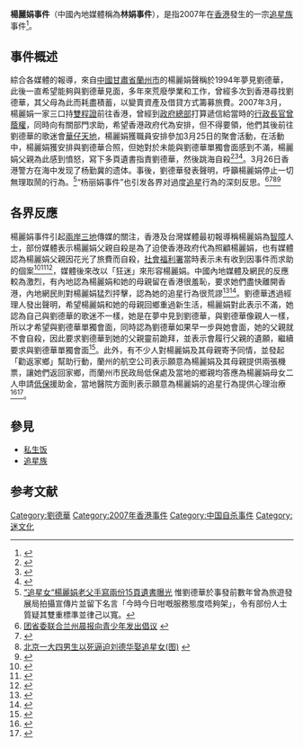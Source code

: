 {{Infobox event
| title = 楊麗娟事件
| image =
| image_alt =
| caption =
| date = {{start date|2007|03|26}}
| location = {{HKG}}[[九龍|九龍]][[尖沙咀天星碼頭|尖沙咀天星碼頭]]
| coordinates = <!-- {{coord|LAT|LON|region:XXXX_type:event|display=inline,title}} -->
| also_known_as = 林娟事件
| type = 自殺
| cause = 楊勤冀不滿[[劉德華|劉德華]]拒絕與楊麗娟單獨會面
| first_reporter =
| patron = <!-- or |patrons= -->
| organisers = <!-- or |organizers= -->
| reported deaths = 楊勤冀
| burial = 火葬
| inquiries = 香港警方
}}
'''楊麗娟事件'''（中國內地媒體稱為'''林娟事件'''），是指2007年在[[香港|香港]]發生的一宗[[追星族|追星族]]事件<ref>{{cite news|title=聚焦刘德华杨丽娟事件|url=https://www.chinadaily.com.cn/hqylss/2007-04/02/content_841276_24.htm|accessdate=2022-01-14|work=中国日报网|archive-date=2022-01-14|archive-url=https://web.archive.org/web/20220114012628/https://www.chinadaily.com.cn/hqylss/2007-04/02/content_841276_24.htm|dead-url=no}}</ref>。

== 事件概述 ==
綜合各媒體的報導，來自[[中國|中國]][[甘肅省|甘肅省]][[蘭州市|蘭州市]]的楊麗娟聲稱於1994年夢見劉德華，此後一直希望能夠與劉德華見面，多年來荒廢學業和工作，曾經多次到香港尋找劉德華，其父母為此而耗盡積蓄，以變賣資產及借貸方式籌募旅費。2007年3月，楊麗娟一家三口持[[雙程證|雙程證]]前往香港，曾經到[[香港特別行政區政府總部_(建築物)|政府總部]]打算遞信給當時的[[香港特別行政區行政長官|行政長官]][[曾蔭權|曾蔭權]]，同時向有關部門求助，希望香港政府代為安排，但不得要領，他們其後前往劉德華的歌迷會[[華仔天地|華仔天地]]，楊麗娟獲職員安排參加3月25日的聚會活動，在活動中，楊麗娟獲安排與劉德華合照，但她對於未能與劉德華單獨會面感到不滿，楊麗娟父親為此感到憤怒，寫下多頁遺書指責劉德華，然後跳海自殺<ref>{{cite news|url=http://orientaldaily.on.cc/archive/20070328/new/new_a54cnt.html|title=老父捨命求見劉德華|publisher=東方日報|date=2007-03-28|accessdate=2020-02-16|archive-url=https://web.archive.org/web/20200216032326/http://orientaldaily.on.cc/archive/20070328/new/new_a54cnt.html|archive-date=2020-02-16|dead-url=no}}</ref><ref>{{cite news|url=https://std.stheadline.com/daily/article/detail/902043/%E6%97%A5%E5%A0%B1|title=女狂迷劉德華 父捨命陪|publisher=星島日報|date=2007-03-28|accessdate=2020-02-16|archive-url=https://web.archive.org/web/20200216032512/https://std.stheadline.com/daily/article/detail/902043/%E6%97%A5%E5%A0%B1|archive-date=2020-02-16|dead-url=no}}</ref><ref>{{cite news|url=http://the-sun.on.cc/channels/news/20070328/20070328022645_0000.html|title=追星13年 傾家蕩產 華仔狂迷累死老父|publisher=太陽報|date=2007-03-28|accessdate=2020-02-16|archive-url=https://web.archive.org/web/20130513040204/http://the-sun.on.cc/channels/news/20070328/20070328022645_0000.html|archive-date=2013-05-13|dead-url=no}}</ref>。3月26日香港警方在海中发现了杨勤冀的遗体。事後，劉德華發表聲明，呼籲楊麗娟停止一切無理取鬧的行為。<ref>[http://politics.dwnews.com/news/2007-03-30/2800599.html “追星女“楊麗娟老父手寫兩份15頁遺書曝光] 惟劉德華於事發前數年曾為旅遊發展局拍攝宣傳片並留下名言「今時今日咁嘅服務態度唔夠架」，令有部份人士質疑其雙重標準並律己以寬。{{webarchive|url=https://web.archive.org/web/20130927212738/http://politics.dwnews.com/news/2007-03-30/2800599.html|date=2013-09-27}}</ref>“杨丽娟事件”也引发各界对過度[[追星|追星]]行為的深刻反思。<ref>[http://www.gscn.com.cn/Get/kejiao/0733014232737916_79.htm 团省委联合兰州晨报向青少年发出倡议] {{webarchive|url=https://web.archive.org/web/20130927193508/http://www.gscn.com.cn/Get/kejiao/0733014232737916_79.htm|date=2013-09-27}}</ref><ref>{{Cite web|title=刘德华歌迷发起砸星运动回应“杨丽娟事件”|url=http://news.163.com/07/0409/11/3BKPV8JA0001125G.html|access-date=2010-05-02|archive-url=https://web.archive.org/web/20070915090103/http://news.163.com/07/0409/11/3BKPV8JA0001125G.html|archive-date=2007-09-15|dead-url=yes}}</ref><ref>[http://news.nen.com.cn/72344609522450432/20070404/2193635.shtml 北京一大四男生以死逼迫刘德华娶追星女(图)] {{webarchive|url=https://web.archive.org/web/20130416043655/http://news.nen.com.cn/72344609522450432/20070404/2193635.shtml|date=2013-04-16}}</ref><ref>{{Cite web|title=刘德华承认与朱丽倩结婚 杨丽娟痛斥意欲何为？|url=http://news.yule.com.cn/html/200909/55657.html|access-date=2010-05-02|archive-url=https://web.archive.org/web/20201126211813/http://news.yule.com.cn/html/200909/55657.html|archive-date=2020-11-26|dead-url=no}}</ref>

== 各界反應 ==
楊麗娟事件引起[[兩岸三地|兩岸三地]]傳媒的關注，香港及台灣媒體最初報導稱楊麗娟為[[智障|智障]]人士，部份媒體表示楊麗娟父親自殺是為了迫使香港政府代為照顧楊麗娟，也有媒體認為楊麗娟父親因花光了旅費而自殺，[[社會福利署|社會福利署]]當時表示未有收到因事件而求助的個案<ref>{{cite news|url=http://orientaldaily.on.cc/archive/20070327/new/new_a26cnt.html|title=雙程翁跳海 求港照顧遺孤|publisher=東方日報|date=2007-03-27|accessdate=2020-02-16|archive-url=https://web.archive.org/web/20200216052916/http://orientaldaily.on.cc/archive/20070327/new/new_a26cnt.html|archive-date=2020-02-16|dead-url=no}}</ref><ref>{{cite news|url=http://the-sun.on.cc/channels/news/20070327/20070327020827_0000.html|title=傷殘翁來港跳海託孤|publisher=太陽報|date=2007-03-27|accessdate=2020-02-16|archive-url=https://web.archive.org/web/20200216053217/http://the-sun.on.cc/channels/news/20070327/20070327020827_0000.html|archive-date=2020-02-16|dead-url=no}}</ref><ref>{{cite news|author=許晉榮|url=https://tw.lifestyle.appledaily.com/daily/20070328/23350336/|title=華仔粉絲 追星有憾 父跳海亡 散盡盤纏僅互動10分鐘 憤而尋短|publisher=台灣蘋果日報|date=2007-03-28|accessdate=2020-02-16|archive-url=https://web.archive.org/web/20200216053925/https://tw.lifestyle.appledaily.com/daily/20070328/23350336/|archive-date=2020-02-16|dead-url=no}}</ref>，媒體後來改以「狂迷」來形容楊麗娟。中國內地媒體及網民的反應較為激烈，有內地認為楊麗娟和她的母親留在香港很羞恥，要求她們盡快離開香港，內地網民則對楊麗娟猛烈抨擊，認為她的追星行為很荒謬<ref>{{cite news|url=http://orientaldaily.on.cc/archive/20070329/new/new_a02cnt.html|title=華仔狂迷返鄉父屍留港|publisher=東方日報|date=2007-03-29|accessdate=2020-02-16|archive-url=https://web.archive.org/web/20200216055215/http://orientaldaily.on.cc/archive/20070329/new/new_a02cnt.html|archive-date=2020-02-16|dead-url=no}}</ref><ref>{{cite news|url=http://the-sun.on.cc/channels/news/20070329/20070329022756_0000.html|title=網民轟人渣 華仔狂迷一走了之 丟低阿爸條屍|publisher=太陽報|date=2007-03-29|accessdate=2020-02-16|archive-url=https://web.archive.org/web/20200216055434/http://the-sun.on.cc/channels/news/20070329/20070329022756_0000.html|archive-date=2020-02-16|dead-url=no}}</ref>。劉德華透過經理人發出聲明，希望楊麗娟和她的母親回鄉重過新生活，楊麗娟對此表示不滿，她認為自己與劉德華的歌迷不一樣，她是在夢中見到劉德華，與劉德華像親人一樣，所以才希望與劉德華單獨會面，同時認為劉德華如果早一步與她會面，她的父親就不會自殺，因此要求劉德華到她的父親靈前跪拜，並表示會履行父親的遺願，繼續要求與劉德華單獨會面<ref>{{cite news|title=一个父亲的死和杨丽娟的追梦13年|url=http://news.cri.cn/gb/14753/2007/04/03/116@1527916_1.htm|accessdate=2022-01-14|work=国际在线|archive-date=2022-01-14|archive-url=https://web.archive.org/web/20220114012513/http://news.cri.cn/gb/14753/2007/04/03/116@1527916_1.htm|dead-url=no}}</ref>。此外，有不少人對楊麗娟及其母親寄予同情，並發起「勸返家鄉」幫助行動，蘭州的航空公司表示願意為楊麗娟及其母親提供兩張機票，讓她們返回家鄉，而蘭州市民政局低保處及當地的鄉親均答應為楊麗娟母女二人申請[[居民最低生活保障制度|低保]]援助金，當地醫院方面則表示願意為楊麗娟的追星行為提供心理治療<ref>{{cite news|url=http://orientaldaily.on.cc/archive/20070330/new/new_a56cnt.html|title=狂迷求華仔跪拜亡父|publisher=東方日報|date=2007-03-30|accessdate=2020-02-16|archive-url=https://web.archive.org/web/20200216062401/http://orientaldaily.on.cc/archive/20070330/new/new_a56cnt.html|archive-date=2020-02-16|dead-url=no}}</ref><ref>{{cite news|url=http://the-sun.on.cc/channels/news/20070330/20070330022448_0000.html|title=趕辦證求獨晤 盼偶像跪父靈 華仔狂迷返鄉火速再來|publisher=太陽報|date=2007-03-30|accessdate=2020-02-16|archive-url=https://web.archive.org/web/20200216062539/http://the-sun.on.cc/channels/news/20070330/20070330022448_0000.html|archive-date=2020-02-16|dead-url=no}}</ref>。

== 參見 ==
* [[私生饭|私生饭]]
* [[追星族|追星族]]

== 参考文献 ==
{{reflist|3}}
{{刘德华}}
{{Authority control}}
{{DEFAULTSORT:yang lijuan}}
[[Category:劉德華|Category:劉德華]]
[[Category:2007年香港事件|Category:2007年香港事件]]
[[Category:中国自杀事件|Category:中国自杀事件]]
[[Category:迷文化|Category:迷文化]]